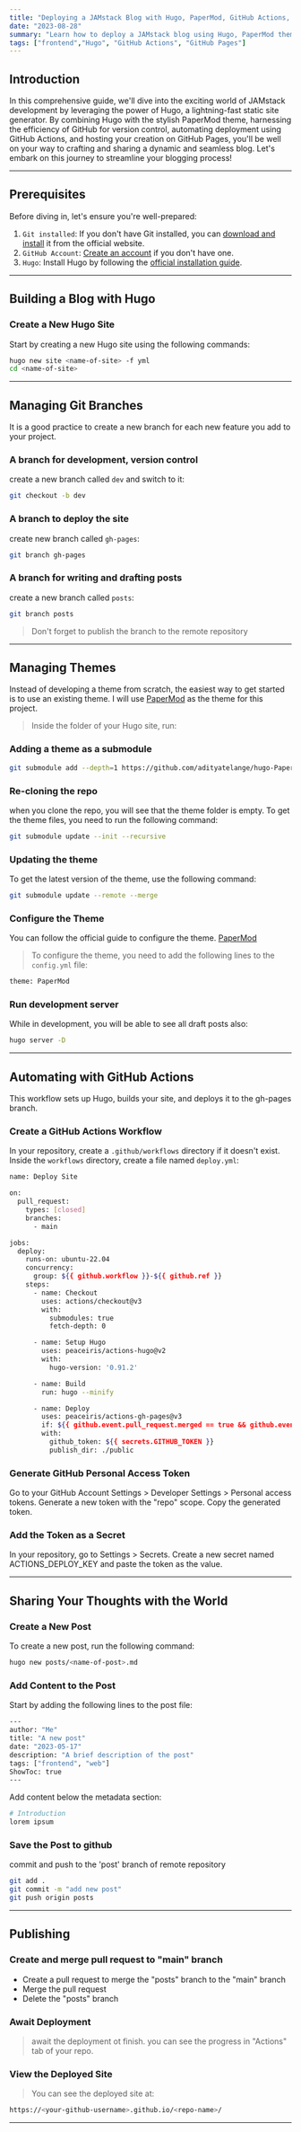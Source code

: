 ```yaml
---
title: "Deploying a JAMstack Blog with Hugo, PaperMod, GitHub Actions, and GitHub Pages"
date: "2023-08-28"
summary: "Learn how to deploy a JAMstack blog using Hugo, PaperMod theme, GitHub Actions, and GitHub Pages."
tags: ["frontend","Hugo", "GitHub Actions", "GitHub Pages"]
---
```

## Introduction

In this comprehensive guide, we'll dive into the exciting world of JAMstack development by leveraging the power of Hugo, a lightning-fast static site generator. By combining Hugo with the stylish PaperMod theme, harnessing the efficiency of GitHub for version control, automating deployment using GitHub Actions, and hosting your creation on GitHub Pages, you'll be well on your way to crafting and sharing a dynamic and seamless blog. Let's embark on this journey to streamline your blogging process!

---

## Prerequisites

Before diving in, let's ensure you're well-prepared:

1. `Git installed`: If you don't have Git installed, you can [download and install](https://git-scm.com/downloads) it from the official website.
2. `GitHub Account`: [Create an account](https://github.com/) if you don't have one.
3. `Hugo`: Install Hugo by following the [official installation guide](https://gohugo.io/installation/).

---

## Building a Blog with Hugo

### Create a New Hugo Site

Start by creating a new Hugo site using the following commands:

```bash
hugo new site <name-of-site> -f yml
cd <name-of-site>
```

---

## Managing Git Branches

It is a good practice to create a new branch for each new feature you add to your project.

### A branch for development, version control

create a new branch called `dev` and switch to it:

```bash
git checkout -b dev
```

### A branch to deploy the site

create new branch called `gh-pages`:

```bash
git branch gh-pages
```

### A branch for writing and drafting posts

create a new branch called `posts`:

```bash
git branch posts
```

> Don't forget to publish the branch to the remote repository
---

## Managing Themes

Instead of developing a theme from scratch, the easiest way to get started is to use an existing theme. I will use [PaperMod](https://github.com/adityatelange/hugo-PaperMod) as the theme for this project.
> Inside the folder of your Hugo site, run:

### Adding a theme as a submodule

```bash
git submodule add --depth=1 https://github.com/adityatelange/hugo-PaperMod.git themes/PaperMod
```

### Re-cloning the repo

when you clone the repo, you will see that the theme folder is empty. To get the theme files, you need to run the following command:

```bash
git submodule update --init --recursive
```

### Updating the theme

To get the latest version of the theme, use the following command:

```bash
git submodule update --remote --merge
```

### Configure the Theme

You can follow the official guide to configure the theme. [PaperMod](https://github.com/adityatelange/hugo-PaperMod/wiki/Installation##sample-configyml)

> To configure the theme, you need to add the following lines to the `config.yml` file:

```bash
theme: PaperMod
```

### Run development server

While in development, you will be able to see all draft posts also:

```bash
hugo server -D
```

---

## Automating with GitHub Actions

This workflow sets up Hugo, builds your site, and deploys it to the gh-pages branch.

### Create a GitHub Actions Workflow

In your repository, create a `.github/workflows` directory if it doesn't exist. Inside the `workflows` directory, create a file named `deploy.yml`:

```bash
name: Deploy Site

on:
  pull_request:
    types: [closed]
    branches:
      - main

jobs:
  deploy:
    runs-on: ubuntu-22.04
    concurrency:
      group: ${{ github.workflow }}-${{ github.ref }}
    steps:
      - name: Checkout
        uses: actions/checkout@v3
        with:
          submodules: true
          fetch-depth: 0

      - name: Setup Hugo
        uses: peaceiris/actions-hugo@v2
        with:
          hugo-version: '0.91.2'

      - name: Build
        run: hugo --minify

      - name: Deploy
        uses: peaceiris/actions-gh-pages@v3
        if: ${{ github.event.pull_request.merged == true && github.event.pull_request.base.ref == 'main' }}
        with:
          github_token: ${{ secrets.GITHUB_TOKEN }}
          publish_dir: ./public
```

### Generate GitHub Personal Access Token

Go to your GitHub Account Settings > Developer Settings > Personal access tokens.
Generate a new token with the "repo" scope.
Copy the generated token.

### Add the Token as a Secret

In your repository, go to Settings > Secrets.
Create a new secret named ACTIONS_DEPLOY_KEY and paste the token as the value.

---

## Sharing Your Thoughts with the World

### Create a New Post

To create a new post, run the following command:

```bash
hugo new posts/<name-of-post>.md
```

### Add Content to the Post

Start by adding the following lines to the post file:

```bash
---
author: "Me"
title: "A new post"
date: "2023-05-17"
description: "A brief description of the post"
tags: ["frontend", "web"]
ShowToc: true
---
```

Add content below the metadata section:

```bash
# Introduction
lorem ipsum
```

### Save the Post to github

commit and push to the 'post' branch of remote repository

```bash
git add .
git commit -m "add new post"
git push origin posts
```

---

## Publishing

### Create and merge pull request to "main" branch

- Create a pull request to merge the "posts" branch to the "main" branch
- Merge the pull request
- Delete the "posts" branch

### Await Deployment
>
> await the deployment ot finish. you can see the progress in "Actions" tab of your repo.

### View the Deployed Site
>
> You can see the deployed site at:

```bash
https://<your-github-username>.github.io/<repo-name>/
```

---
